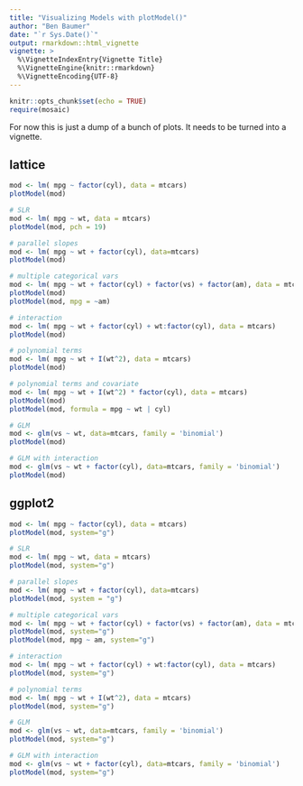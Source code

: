 ```yaml
---
title: "Visualizing Models with plotModel()"
author: "Ben Baumer"
date: "`r Sys.Date()`"
output: rmarkdown::html_vignette
vignette: >
  %\VignetteIndexEntry{Vignette Title}
  %\VignetteEngine{knitr::rmarkdown}
  %\VignetteEncoding{UTF-8}
---
```


```r
knitr::opts_chunk$set(echo = TRUE)
require(mosaic)
```

For now this is just a dump of a bunch of plots.  It needs to be turned into a vignette.

## lattice

```r
mod <- lm( mpg ~ factor(cyl), data = mtcars)
plotModel(mod)

# SLR
mod <- lm( mpg ~ wt, data = mtcars)
plotModel(mod, pch = 19)

# parallel slopes
mod <- lm( mpg ~ wt + factor(cyl), data=mtcars)
plotModel(mod)

# multiple categorical vars
mod <- lm( mpg ~ wt + factor(cyl) + factor(vs) + factor(am), data = mtcars)
plotModel(mod)
plotModel(mod, mpg = ~am)

# interaction
mod <- lm( mpg ~ wt + factor(cyl) + wt:factor(cyl), data = mtcars)
plotModel(mod)

# polynomial terms
mod <- lm( mpg ~ wt + I(wt^2), data = mtcars)
plotModel(mod)

# polynomial terms and covariate
mod <- lm( mpg ~ wt + I(wt^2) * factor(cyl), data = mtcars)
plotModel(mod)
plotModel(mod, formula = mpg ~ wt | cyl)

# GLM
mod <- glm(vs ~ wt, data=mtcars, family = 'binomial')
plotModel(mod)

# GLM with interaction
mod <- glm(vs ~ wt + factor(cyl), data=mtcars, family = 'binomial')
plotModel(mod)
```


## ggplot2

```r
mod <- lm( mpg ~ factor(cyl), data = mtcars)
plotModel(mod, system="g")

# SLR
mod <- lm( mpg ~ wt, data = mtcars)
plotModel(mod, system="g")

# parallel slopes
mod <- lm( mpg ~ wt + factor(cyl), data=mtcars)
plotModel(mod, system = "g")

# multiple categorical vars
mod <- lm( mpg ~ wt + factor(cyl) + factor(vs) + factor(am), data = mtcars)
plotModel(mod, system="g")
plotModel(mod, mpg ~ am, system="g")

# interaction
mod <- lm( mpg ~ wt + factor(cyl) + wt:factor(cyl), data = mtcars)
plotModel(mod, system="g")

# polynomial terms
mod <- lm( mpg ~ wt + I(wt^2), data = mtcars)
plotModel(mod, system="g")

# GLM
mod <- glm(vs ~ wt, data=mtcars, family = 'binomial')
plotModel(mod, system="g")

# GLM with interaction
mod <- glm(vs ~ wt + factor(cyl), data=mtcars, family = 'binomial')
plotModel(mod, system="g")
```

